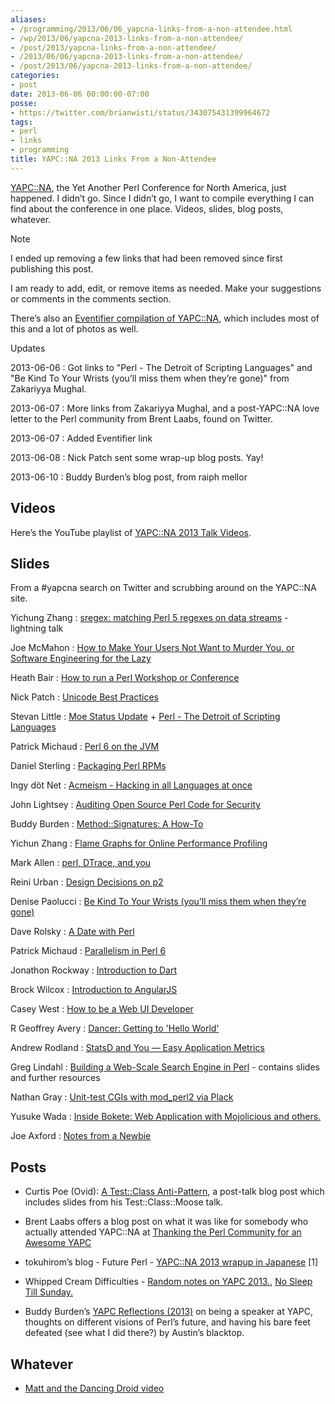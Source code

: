 ```yaml
---
aliases:
- /programming/2013/06/06_yapcna-links-from-a-non-attendee.html
- /wp/2013/06/yapcna-2013-links-from-a-non-attendee/
- /post/2013/yapcna-links-from-a-non-attendee/
- /2013/06/06/yapcna-2013-links-from-a-non-attendee/
- /post/2013/06/yapcna-2013-links-from-a-non-attendee/
categories:
- post
date: 2013-06-06 00:00:00-07:00
posse:
- https://twitter.com/brianwisti/status/343075431399964672
tags:
- perl
- links
- programming
title: YAPC::NA 2013 Links From a Non-Attendee
---
```


[YAPC::NA](http://yapcna.org), the Yet Another Perl Conference for North
America, just happened. I didn’t go. Since I didn’t go, I want to
compile everything I can find about the conference in one place. Videos,
slides, blog posts, whatever.

<aside class="admonition note">
<p class="admonition-title">Note</p>


I ended up removing a few links that had been removed since first
publishing this post.

</aside>

I am ready to add, edit, or remove items as needed. Make your
suggestions or comments in the comments section.

There’s also an [Eventifier compilation of
YAPC::NA](http://eventifier.co/event/yapc13/), which includes most of
this and a lot of photos as well.

<aside class="admonition">
<p class="admonition-title">Updates</p>

2013-06-06
: Got links to "Perl - The Detroit of Scripting Languages" and "Be
  Kind To Your Wrists (you’ll miss them when they’re gone)" from
  Zakariyya Mughal.

2013-06-07
: More links from Zakariyya Mughal, and a post-YAPC::NA love letter to
  the Perl community from Brent Laabs, found on Twitter.

2013-06-07
: Added Eventifier link

2013-06-08
: Nick Patch sent some wrap-up blog posts. Yay\!

2013-06-10
: Buddy Burden’s blog post, from raiph mellor

</aside>

## Videos

Here’s the YouTube playlist of [YAPC::NA 2013 Talk
Videos](https://www.youtube.com/playlist?list=PLA9_Hq3zhoFy0zej1j4QZtz5awFKXunZX).

## Slides

From a #yapcna search on Twitter and scrubbing around on the YAPC::NA
site.

Yichung Zhang
: [sregex: matching Perl 5 regexes on data streams](http://agentzh.org/misc/slides/yapc-na-2013-sregex.pdf) -
  lightning talk

Joe McMahon
: [How to Make Your Users Not Want to Murder You, or Software
  Engineering for the Lazy](http://www.slideshare.net/joe_mcmahon/how-to-make-your-users-not-want-to-murder-you-22396291)

Heath Bair
: [How to run a Perl Workshop or
  Conference](https://docs.google.com/presentation/d/1HSnci2xflsStMcktaWKQ_6f5jm3yhl1coUg9tC-8iuQ/edit#slide=id.p)

Nick Patch
: [Unicode Best
  Practices](https://speakerdeck.com/patch/unicode-best-practices-in-perl)

Stevan Little
: [Moe Status
  Update](https://speakerdeck.com/stevan_little/moe-status-update) +
  [Perl - The Detroit of Scripting
  Languages](https://speakerdeck.com/stevan_little/perl-the-detroit-of-scripting-languages)

Patrick Michaud
: [Perl 6 on the
  JVM](http://pmichaud.com/2013/pres/yapcna-perljvm/slides/start.html)

Daniel Sterling
: [Packaging Perl RPMs](https://github.com/eqhmcow/rpm-talk)

Ingy döt Net
: [Acmeism - Hacking in all Languages at
  once](https://github.com/ingydotnet/acmeism-yapcna2013-talk)

John Lightsey
: [Auditing Open Source Perl Code for
  Security](http://nixnuts.net/YAPCNA-2013-Auditing.pdf)

Buddy Burden
: [Method::Signatures: A
  How-To](https://github.com/schwern/method-signatures/blob/master/talks/MShowto.pdf?raw=true)

Yichun Zhang
: [Flame Graphs for Online Performance
  Profiling](http://agentzh.org/misc/slides/yapc-na-2013-flame-graphs.pdf)

Mark Allen
: [perl, DTrace, and
  you](https://speakerdeck.com/mrallen1/perl-dtrace-and-you)

Reini Urban
: [Design Decisions on p2](http://perl11.org/p2/p2-yapcna2013.pdf)

Denise Paolucci
: [Be Kind To Your Wrists (you’ll miss them when they’re
  gone)](http://www.slideshare.net/dreamwidth/be-kind-to-your-hands)

Dave Rolsky
: [A Date with
  Perl](http://www.houseabsolute.com/presentations/github/a-date-with-perl/)

Patrick Michaud
: [Parallelism in
  Perl 6](http://pmichaud.com/2013/pres/yapcna-parall/)

Jonathon Rockway
: [Introduction to
  Dart](https://docs.google.com/presentation/d/1hehfYo29jE7K8oXB2v1nncghLKeiINdKmDW-G1Axlxc/edit#slide=id.p)

Brock Wilcox
: [Introduction to
  AngularJS](http://thelackthereof.org/docs/talks/2013%20YAPC-NA%20AngularJS/)

Casey West
: [How to be a Web UI
  Developer](https://speakerdeck.com/caseywest/how-to-be-a-web-ui-developer)

R Geoffrey Avery
: [Dancer: Getting to 'Hello
  World'](http://platypiventures.com/perl/present/to_hello/yapc_madison/001.html)

Andrew Rodland
: [StatsD and You — Easy Application
  Metrics](http://cleverdomain.org/yapc-statsd/)

Greg Lindahl
: [Building a Web-Scale Search Engine in
  Perl](http://bit.ly/yapcna_blekko_2013) - contains slides and
  further resources

Nathan Gray
: [Unit-test CGIs with mod\_perl2 via
  Plack](https://github.com/kolibrie/test-cgi-with-plack)

Yusuke Wada
: [Inside Bokete: Web Application with Mojolicious and
  others.](http://www.slideshare.net/yusukebe/inside-bokete-web-application-with-mojolicious-and-others)

Joe Axford
: [Notes from a
  Newbie](http://blogs.perl.org/users/j0e/2013/05/notes-from-a-newbie-20-yapcna-2013-austin.html)

## Posts

- Curtis Poe (Ovid): [A Test::Class
  Anti-Pattern](http://blogs.perl.org/users/ovid/2013/06/a-testclass-anti-pattern.html),
  a post-talk blog post which includes slides from his
  Test::Class::Moose talk.

- Brent Laabs offers a blog post on what it was like for somebody who
  actually attended YAPC::NA at [Thanking the Perl Community for an
  Awesome
  YAPC](http://blog.brentlaabs.com/2013/06/thanking-perl-community-for-awesome-yapc.html)

- tokuhirom’s blog - Future Perl - [YAPC::NA 2013 wrapup in
  Japanese](http://blog.64p.org/entry/2013/06/08/124125) \[1\]

- Whipped Cream Difficulties - [Random notes on
  YAPC 2013.](http://www.sportsfirings.com/?p=10106), [No Sleep Till
  Sunday.](http://www.sportsfirings.com/?p=10111)

- Buddy Burden’s [YAPC Reflections
  (2013)](http://blogs.perl.org/users/buddy_burden/2013/06/yapc-reflections-2013.html)
  on being a speaker at YAPC, thoughts on different visions of Perl’s
  future, and having his bare feet defeated (see what I did there?) by
  Austin’s blacktop.

## Whatever

- [Matt and the Dancing Droid video](http://youtu.be/BocdZBqyTqg)